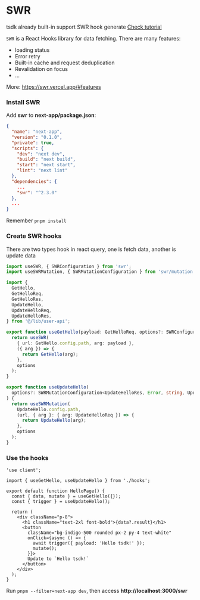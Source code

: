 
# SWR

<Callout>tsdk already built-in support SWR hook generate [Check tutorial](../guide/swr)</Callout>

`SWR` is a React Hooks library for data fetching. There are many features:

- loading status
- Error retry
- Built-in cache and request deduplication
- Revalidation on focus
- ...

More: https://swr.vercel.app/#features

### Install SWR

Add **swr** to **next-app/package.json**:

```json {13}
{
  "name": "next-app",
  "version": "0.1.0",
  "private": true,
  "scripts": {
    "dev": "next dev",
    "build": "next build",
    "start": "next start",
    "lint": "next lint"
  },
  "dependencies": {
    ...
    "swr": "^2.3.0"
  },
  ...
}
```

<Callout>Remember `pnpm install`</Callout>

### Create SWR hooks

There are two types hook in react query, one is fetch data, another is update data

```ts copy filename="next-app/app/swr/hooks.ts"
import useSWR, { SWRConfiguration } from 'swr';
import useSWRMutation, { SWRMutationConfiguration } from 'swr/mutation';

import {
  GetHello,
  GetHelloReq,
  GetHelloRes,
  UpdateHello,
  UpdateHelloReq,
  UpdateHelloRes,
} from '@/lib/user-api';

export function useGetHello(payload: GetHelloReq, options?: SWRConfiguration<GetHelloRes>) {
  return useSWR(
    { url: GetHello.config.path, arg: payload },
    ({ arg }) => {
      return GetHello(arg);
    },
    options
  );
}

export function useUpdateHello(
  options?: SWRMutationConfiguration<UpdateHelloRes, Error, string, UpdateHelloReq>
) {
  return useSWRMutation(
    UpdateHello.config.path,
    (url, { arg }: { arg: UpdateHelloReq }) => {
      return UpdateHello(arg);
    },
    options
  );
}
```

### Use the hooks

```tsx copy filename="next-app/app/swr/page.tsx"
'use client';

import { useGetHello, useUpdateHello } from './hooks';

export default function HelloPage() {
  const { data, mutate } = useGetHello({});
  const { trigger } = useUpdateHello();

  return (
    <div className="p-8">
      <h1 className="text-2xl font-bold">{data?.result}</h1>
      <button
        className="bg-indigo-500 rounded px-2 py-4 text-white"
        onClick={async () => {
          await trigger({ payload: 'Hello tsdk!' });
          mutate();
        }}>
        Update to `Hello tsdk!`
      </button>
    </div>
  );
}
```

Run `pnpm --filter=next-app dev`, then access **http://localhost:3000/swr**
